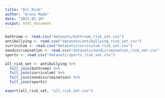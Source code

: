 ```yaml
---
title: "All_Risk"
author: "Grace Rade"
date: "2023-01-10"
output: html_document
---
```

```r
bathroom <- read.csv("datasets/bathroom_risk_set.csv")
antibullying <- read.csv("datasets/antibullying_risk_set.csv")
curriculum <- read.csv("datasets/curriculum_risk_set.csv")
nondiscrimination <- read.csv("datasets/nondicrimination_risk_set.csv")
sports <- read.csv("datasets/sports_risk_set.csv")
```

```r
all_risk_set <- antibullying %>% 
  full_join(bathroom) %>% 
  full_join(curriculum) %>% 
  full_join(nondiscrimination) %>% 
  full_join(sports)
```

```r
export(all_risk_set, "all_risk_set.csv")
```

